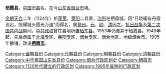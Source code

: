 '''栖霞县'''，[[中国|中国]]旧[[县|县]]名，在今[[山东省|山东省]][[烟台市|烟台市]]境。

[[金朝|金朝]][[天会_(金朝)|天会]]二年（1124年）析[[蓬莱县|蓬莱]]、[[莱阳县|莱阳]]二县置，[[治所|治所]]在栖霞城，因“日晓辄有丹霞流宕，照耀城头霞光万道”而得名，属[[登州|登州]]。[[元朝|元]]、[[明朝|明]]、[[清朝|清]]因之。[[抗日战争|抗日战争]]及[[第二次国共内战|第二次国共内战]]期间，[[中共政权|中共政权]]曾在县境析置[[栖东县|栖东县]]。1953年仍撤并于栖霞县。1949年起，先后隶属于[[北海专区|北海专区]]、[[莱阳专区|莱阳专区]]、[[烟台专区|烟台专区]]、[[烟台地区|烟台地区]]、地级烟台市。1995年撤销，改设'''[[栖霞市|栖霞市]]'''。

{{中華民國山東省行政區劃}}
{{山东行政区划小作品}}
[[Category:金朝县份|Category:金朝县份]]
[[Category:元朝县份|Category:元朝县份]]
[[Category:明朝县份|Category:明朝县份]]
[[Category:清朝县份|Category:清朝县份]]
[[Category:中华民国山东省县份|Category:中华民国山东省县份]] 
[[Category:烟台行政区划史|Category:烟台行政区划史]]
[[Category:栖霞市|Category:栖霞市]]
[[Category:1120年代建立的行政区划|Category:1120年代建立的行政区划]]
[[Category:1995年废除的行政区划|Category:1995年废除的行政区划]]